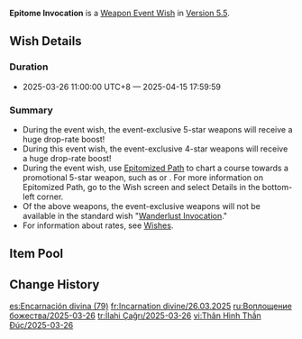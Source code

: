 {{Wish
|name              = Epitome Invocation 2025-03-26
|image             = Epitome Invocation 2025-03-26.png
|type              = Weapon Event
|duration          = event
|time_start        = 2025-03-26 11:00:00
|time_start_offset = GMT+8
|time_end          = 2025-04-15 17:59:59
|link              = https://genshin.hoyoverse.com/en/news/detail/155096
|preceding         = Epitome Invocation/2025-03-04
|alongside         = Cornucopia of Contention/2025-03-26
|alongside2        = The Crane Soars Skyward/2025-03-26
|succeeding        = Epitome Invocation/2025-04-15
}}
'''Epitome Invocation''' is a [[Weapon Event Wish]] in [[Version 5.5]].

==Wish Details==
===Duration===
* 2025-03-26 11:00:00 UTC+8 &mdash; 2025-04-15 17:59:59

===Summary===
* During the event wish, the event-exclusive 5-star weapons {{Wish Item|Vivid Notions; Crane's Echoing Call}} will receive a huge drop-rate boost!
* During this event wish, the event-exclusive 4-star weapons {{Wish Item|Sturdy Bone; Fruitful Hook; Mountain-Bracing Bolt; Waveriding Whirl; Flower-Wreathed Feathers}} will receive a huge drop-rate boost!
* During the event wish, use [[Epitomized Path]] to chart a course towards a promotional 5-star weapon, such as {{Wish Item|Vivid Notions}} or {{Wish Item|Crane's Echoing Call}}. For more information on Epitomized Path, go to the Wish screen and select Details in the bottom-left corner.
* Of the above weapons, the event-exclusive weapons will not be available in the standard wish "[[Wanderlust Invocation]]."
* For information about rates, see [[Wish]]es.

==Item Pool==
{{Wish Pool
|weapon_5_F    = Vivid Notions; Crane's Echoing Call
|weapon_4_F    = Sturdy Bone; Fruitful Hook; Mountain-Bracing Bolt; Waveriding Whirl; Flower-Wreathed Feathers
|character_4   = Barbara; Beidou; Bennett; Candace; Charlotte; Chevreuse; Chongyun; Collei; Diona; Dori; Faruzan; Fischl; Freminet; Gaming; Gorou; Kachina; Kaveh; Kirara; Kujou Sara; Kuki Shinobu; Lan Yan; Layla; Lynette; Mika; Ningguang; Noelle; Ororon; Razor; Rosaria; Sayu; Sethos; Shikanoin Heizou; Sucrose; Thoma; Xiangling; Xingqiu; Xinyan; Yanfei; Yaoyao; Yun Jin
|weapon_5      = Amos' Bow; Aquila Favonia; Lost Prayer to the Sacred Winds; Primordial Jade Winged-Spear; Skyward Atlas; Skyward Blade; Skyward Harp; Skyward Pride; Skyward Spine; Wolf's Gravestone
|weapon_4      = Dragon's Bane; Eye of Perception; Favonius Codex; Favonius Greatsword; Favonius Lance; Favonius Sword; Favonius Warbow; Lion's Roar; Rainslasher; Rust; Sacrificial Bow; Sacrificial Fragments; Sacrificial Greatsword; Sacrificial Sword; The Bell; The Flute; The Stringless; The Widsith
|weapon_3      = Black Tassel; Bloodtainted Greatsword; Cool Steel; Debate Club; Emerald Orb; Ferrous Shadow; Harbinger of Dawn; Magic Guide; Raven Bow; Sharpshooter's Oath; Skyrider Sword; Slingshot; Thrilling Tales of Dragon Slayers
}}

==Change History==
{{Change History|5.5}}

[[es:Encarnación divina (79)]]
[[fr:Incarnation divine/26.03.2025]]
[[ru:Воплощение божества/2025-03-26]]
[[tr:İlahi Çağrı/2025-03-26]]
[[vi:Thân Hình Thần Đúc/2025-03-26]]